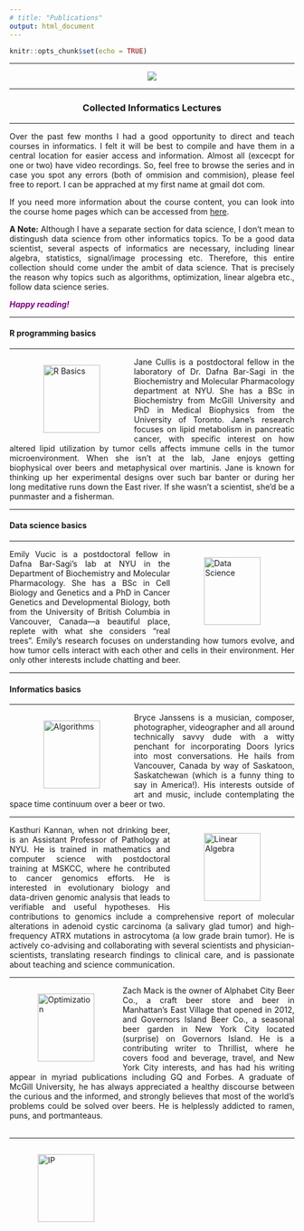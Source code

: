 ```yaml
---
# title: "Publications"
output: html_document
---
```


```r
knitr::opts_chunk$set(echo = TRUE)
```

<style>
body {
text-align: justify}
figure figcaption {
    text-align: center;}
</style>

---

<div style="text-align:center" markdown="1">

![](informatics.jpg)
</div>

---

<center> <h3>Collected Informatics Lectures</h3> </center>

---

Over the past few months I had a good opportunity to direct and teach courses in informatics. I felt it will be best to compile and have them in a central location for easier access and information. Almost all (excecpt for one or two) have video recordings. So, feel free to browse the series and in case you spot any errors (both of ommision and commision), please feel free to report. I can be apprached at my first name at gmail dot com.

If you need more information about the course content, you can look into the course home pages which can be accessed from [here](https://kannan-kasthuri.github.io/Teaching/teaching.html).

**A Note:** Although I have a separate section for data science, I don't mean to distingush data science from other informatics topics. To be a good data scientist, several aspects of informatics are necessary, including linear algebra, statistics, signal/image processing etc. Therefore, this entire collection should come under the ambit of data science. That is precisely the reason why topics such as algorithms, optimization, linear algebra etc., follow data science series.

<span style="color:purple"> _**Happy reading!**_ </span>

---

#### R programming basics

---

<figure style="float:left;">
  <img alt="R Basics" src="r_basics.png" height = 120; width = 100; hspace="20" />
</figure>

Jane Cullis is a postdoctoral fellow in the laboratory of Dr. Dafna Bar-Sagi in the Biochemistry and Molecular Pharmacology department at NYU. She has a BSc in Biochemistry from McGill University and PhD in Medical Biophysics from the University of Toronto. Jane’s research focuses on lipid metabolism in pancreatic cancer, with specific interest on how altered lipid utilization by tumor cells affects immune cells in the tumor microenvironment. When she isn’t at the lab, Jane enjoys getting biophysical over beers and metaphysical over martinis. Jane is known for thinking up her experimental designs over such bar banter or during her long meditative runs down the East river. If she wasn’t a scientist, she’d be a punmaster and a fisherman. 

---

#### Data science basics

---

<figure style="float:right;">
  <img alt="Data Science" src="data_science.png"  height = 120; width = 100; hspace="20" />
</figure>

Emily Vucic is a postdoctoral fellow in Dafna Bar-Sagi’s lab at NYU in the Department of Biochemistry and Molecular Pharmacology. She has a BSc in Cell Biology and Genetics and a PhD in Cancer Genetics and Developmental Biology, both from the University of British Columbia in Vancouver, Canada—a beautiful place, replete with what she considers “real trees”. Emily’s research focuses on understanding how tumors evolve, and how tumor cells interact with each other and cells in their environment. Her only other interests include chatting and beer. 

---

#### Informatics basics

---

<figure style="float:left;">
  <img alt="Algorithms" src="algorithms.jpeg"  height = 120; width = 100; hspace="20" />
</figure>

Bryce Janssens is a musician, composer, photographer, videographer and all around technically savvy dude with a witty penchant for incorporating Doors lyrics into most conversations. He hails from Vancouver, Canada by way of Saskatoon, Saskatchewan (which is a funny thing to say in America!). His interests outside of art and music, include contemplating the space time continuum over a beer or two. 

---

<figure style="float:right;">
  <img alt="Linear Algebra" src="la.png"  height = 120; width = 100; hspace="20" />
</figure>

Kasthuri Kannan, when not drinking beer, is an Assistant Professor of Pathology at NYU. He is trained in mathematics and computer science with postdoctoral training at MSKCC, where he contributed to cancer genomics efforts. He is interested in evolutionary biology and data-driven genomic analysis that leads to verifiable and useful hypotheses. His contributions to genomics include a comprehensive report of molecular alterations in adenoid cystic carcinoma (a salivary glad tumor) and high-frequency ATRX mutations in astrocytoma (a low grade brain tumor). He is actively co-advising and collaborating with several scientists and physician-scientists, translating research findings to clinical care, and is passionate about teaching and science communication.

---

<figure style="float:left;">
  <img alt="Optimization" src="optim.png" height = 120; width = 100; hspace="10" />
</figure>

Zach Mack is the owner of Alphabet City Beer Co., a craft beer store and beer in Manhattan’s East Village that opened in 2012, and Governors Island Beer Co., a seasonal beer garden in New York City located (surprise) on Governors Island. He is a contributing writer to Thrillist, where he covers food and beverage, travel, and New York City interests, and has had his writing appear in myriad publications including GQ and Forbes. A graduate of McGill University, he has always appreciated a healthy discourse between the curious and the informed, and strongly believes that most of the world’s problems could be solved over beers. He is helplessly addicted to ramen, puns, and portmanteaus. <br> <br>

---

<figure style="float:left;">
  <img alt="IP" src="lena.jpeg" height = 120; width = 100; hspace="10" />
</figure>
